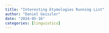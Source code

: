 ```yaml
---
title: "Interesting Etymologies Running List"
author: "Daniel Geiszler"
date: "2024-05-16"
categories: [linguistics]
---
```


